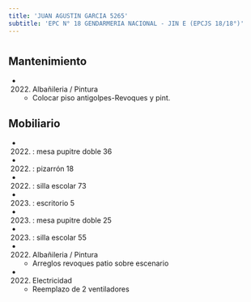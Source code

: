 ```yaml
---
title: 'JUAN AGUSTIN GARCIA 5265'
subtitle: 'EPC N° 18 GENDARMERIA NACIONAL - JIN E (EPCJS 18/18°)'
---
```


#


## Mantenimiento

*  (2022) Albañileria / Pintura 
    + Colocar piso antigolpes-Revoques y pint.


## Mobiliario

*  (2022) : mesa pupitre doble 36 

*  (2022) : pizarrón 18 

*  (2022) : silla escolar 73 

*  (2023) : escritorio 5 

*  (2023) : mesa pupitre doble 25 

*  (2023) : silla escolar 55 




*  (2022) Albañileria / Pintura 
    + Arreglos revoques  patio sobre escenario

*  (2022) Electricidad 
    + Reemplazo de 2 ventiladores



